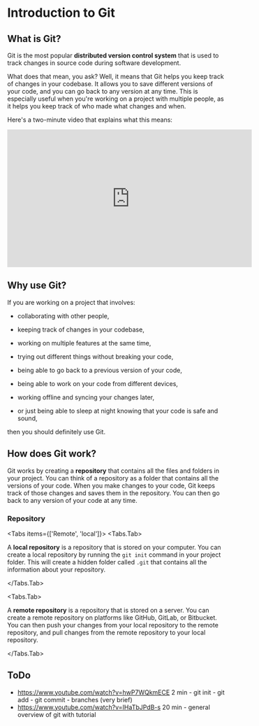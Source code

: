 

# Introduction to Git

## What is Git?
Git is the most popular **distributed version control system** that is used to track changes in source code during software development.

What does that mean, you ask? Well, it means that Git helps you keep track of changes in your codebase. It allows you to save different versions of your code, and you can go back to any version at any time. This is especially useful when you're working on a project with multiple people, as it helps you keep track of who made what changes and when.


Here's a two-minute video that explains what this means:
<iframe width="560" height="315" src="https://www.youtube.com/embed/2ReR1YJrNOM?si=HnDCSH-kbLqFUw-t" title="YouTube video player" frameborder="0" allow="accelerometer; autoplay; clipboard-write; encrypted-media; gyroscope; picture-in-picture; web-share" referrerpolicy="strict-origin-when-cross-origin" allowfullscreen></iframe>

## Why use Git?
If you are working on a project that involves:
- collaborating with other people,
- keeping track of changes in your codebase,
- working on multiple features at the same time,
- trying out different things without breaking your code,
- being able to go back to a previous version of your code,
- being able to work on your code from different devices,
- working offline and syncing your changes later,


- or just being able to sleep at night knowing that your code is safe and sound,

then you should definitely use Git.

## How does Git work?
Git works by creating a **repository** that contains all the files and folders in your project. You can think of a repository as a folder that contains all the versions of your code. When you make changes to your code, Git keeps track of those changes and saves them in the repository. You can then go back to any version of your code at any time.

### Repository
<Tabs items={['Remote', 'local']}>
<Tabs.Tab>

A **local repository** is a repository that is stored on your computer. You can create a local repository by running the `git init` command in your project folder. This will create a hidden folder called `.git` that contains all the information about your repository.

</Tabs.Tab>

<Tabs.Tab>

A **remote repository** is a repository that is stored on a server. You can create a remote repository on platforms like GitHub, GitLab, or Bitbucket. You can then push your changes from your local repository to the remote repository, and pull changes from the remote repository to your local repository.

</Tabs.Tab>
</Tabs>

## ToDo
- https://www.youtube.com/watch?v=hwP7WQkmECE
2 min - git init - git add - git commit - branches (very brief)
- https://www.youtube.com/watch?v=IHaTbJPdB-s
20 min  - general overview of git with tutorial


